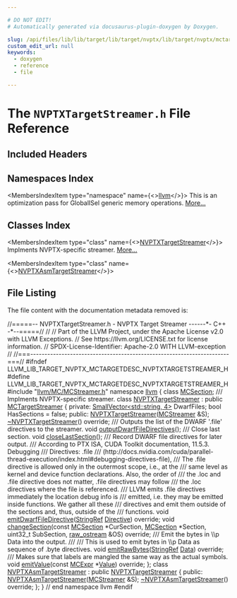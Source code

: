 ```yaml
---

# DO NOT EDIT!
# Automatically generated via docusaurus-plugin-doxygen by Doxygen.

slug: /api/files/lib/lib/target/lib/target/nvptx/lib/target/nvptx/mctargetdesc/nvptxtargetstreamer-h
custom_edit_url: null
keywords:
  - doxygen
  - reference
  - file

---
```





# The `NVPTXTargetStreamer.h` File Reference

<DoxygenPage pluginConfig={pluginConfig}>



## Included Headers

<IncludesList>
<IncludesListItem
  filePath="llvm/MC/MCStreamer.h"
  permalink="/docs/api/files/include/include/llvm/include/llvm/mc/mcstreamer-h"
  isLocal="true" />
</IncludesList>

## Namespaces Index

<MembersIndex>

<MembersIndexItem
  type="namespace"
  name={<><a href="/docs/api/namespaces/llvm">llvm</a></>}>
This is an optimization pass for GlobalISel generic memory operations. <a href="/docs/api/namespaces/llvm/#details">More...</a>
</MembersIndexItem>

</MembersIndex>

## Classes Index

<MembersIndex>

<MembersIndexItem
  type="class"
  name={<><a href="/docs/api/classes/llvm/nvptxtargetstreamer">NVPTXTargetStreamer</a></>}>
Implments NVPTX-specific streamer. <a href="/docs/api/classes/llvm/nvptxtargetstreamer/#details">More...</a>
</MembersIndexItem>

<MembersIndexItem
  type="class"
  name={<><a href="/docs/api/classes/llvm/nvptxasmtargetstreamer">NVPTXAsmTargetStreamer</a></>}>
</MembersIndexItem>

</MembersIndex>


## File Listing

The file content with the documentation metadata removed is:

<ProgramListing>

<Link id="l00001" /><CodeLine lineNumber="1"><Highlight kind="comment">//=====-- NVPTXTargetStreamer.h - NVPTX Target Streamer ------&#42;- C++ -&#42;--=====//</Highlight><Highlight kind="normal"></Highlight></CodeLine>
<Link id="l00002" /><CodeLine lineNumber="2"><Highlight kind="normal"></Highlight><Highlight kind="comment">//</Highlight><Highlight kind="normal"></Highlight></CodeLine>
<Link id="l00003" /><CodeLine lineNumber="3"><Highlight kind="normal"></Highlight><Highlight kind="comment">// Part of the LLVM Project, under the Apache License v2.0 with LLVM Exceptions.</Highlight><Highlight kind="normal"></Highlight></CodeLine>
<Link id="l00004" /><CodeLine lineNumber="4"><Highlight kind="normal"></Highlight><Highlight kind="comment">// See https://llvm.org/LICENSE.txt for license information.</Highlight><Highlight kind="normal"></Highlight></CodeLine>
<Link id="l00005" /><CodeLine lineNumber="5"><Highlight kind="normal"></Highlight><Highlight kind="comment">// SPDX-License-Identifier: Apache-2.0 WITH LLVM-exception</Highlight><Highlight kind="normal"></Highlight></CodeLine>
<Link id="l00006" /><CodeLine lineNumber="6"><Highlight kind="normal"></Highlight><Highlight kind="comment">//</Highlight><Highlight kind="normal"></Highlight></CodeLine>
<Link id="l00007" /><CodeLine lineNumber="7"><Highlight kind="normal"></Highlight><Highlight kind="comment">//===----------------------------------------------------------------------===//</Highlight><Highlight kind="normal"></Highlight></CodeLine>
<Link id="l00008" /><CodeLine lineNumber="8"><Highlight kind="normal"></Highlight></CodeLine>
<Link id="l00009" /><CodeLine lineNumber="9"><Highlight kind="normal"></Highlight><Highlight kind="preprocessor">#ifndef LLVM&#95;LIB&#95;TARGET&#95;NVPTX&#95;MCTARGETDESC&#95;NVPTXTARGETSTREAMER&#95;H</Highlight><Highlight kind="normal"></Highlight></CodeLine>
<Link id="l00010" /><CodeLine lineNumber="10"><Highlight kind="normal"></Highlight><Highlight kind="preprocessor">#define LLVM&#95;LIB&#95;TARGET&#95;NVPTX&#95;MCTARGETDESC&#95;NVPTXTARGETSTREAMER&#95;H</Highlight><Highlight kind="normal"></Highlight></CodeLine>
<Link id="l00011" /><CodeLine lineNumber="11"><Highlight kind="normal"></Highlight></CodeLine>
<Link id="l00012" /><CodeLine lineNumber="12"><Highlight kind="normal"></Highlight><Highlight kind="preprocessor">#include &quot;<a href="/docs/api/files/include/include/llvm/include/llvm/mc/mcstreamer-h">llvm/MC/MCStreamer.h</a>&quot;</Highlight><Highlight kind="normal"></Highlight></CodeLine>
<Link id="l00013" /><CodeLine lineNumber="13"><Highlight kind="normal"></Highlight></CodeLine>
<Link id="l00014" /><CodeLine lineNumber="14"><Highlight kind="normal"></Highlight><Highlight kind="keyword">namespace </Highlight><Highlight kind="normal"><a href="/docs/api/namespaces/llvm">llvm</a> &#123;</Highlight></CodeLine>
<Link id="l00015" /><CodeLine lineNumber="15"><Highlight kind="normal"></Highlight><Highlight kind="keyword">class </Highlight><Highlight kind="normal"><a href="/docs/api/classes/llvm/mcsection">MCSection</a>;</Highlight></CodeLine>
<Link id="l00016" /><CodeLine lineNumber="16"><Highlight kind="normal"></Highlight><Highlight kind="comment"></Highlight></CodeLine>
<Link id="l00017" /><CodeLine lineNumber="17"><Highlight kind="comment">/// Implments NVPTX-specific streamer.</Highlight><Highlight kind="normal"></Highlight></CodeLine>
<Link id="l00018" /><CodeLine lineNumber="18" lineLink="/docs/api/classes/llvm/nvptxtargetstreamer"><Highlight kind="normal"></Highlight><Highlight kind="keyword">class </Highlight><Highlight kind="normal"><a href="/docs/api/classes/llvm/nvptxtargetstreamer/#a4fc92ba4943471d9caefea6892cab1b5">NVPTXTargetStreamer</a> : </Highlight><Highlight kind="keyword">public</Highlight><Highlight kind="normal"> <a href="/docs/api/classes/llvm/mctargetstreamer/#acfff4f9a518231ee043200a694fcbafa">MCTargetStreamer</a> &#123;</Highlight></CodeLine>
<Link id="l00019" /><CodeLine lineNumber="19"><Highlight kind="normal"></Highlight><Highlight kind="keyword">private</Highlight><Highlight kind="normal">:</Highlight></CodeLine>
<Link id="l00020" /><CodeLine lineNumber="20"><Highlight kind="normal">  <a href="/docs/api/classes/llvm/smallvector">SmallVector&lt;std::string, 4&gt;</a> DwarfFiles;</Highlight></CodeLine>
<Link id="l00021" /><CodeLine lineNumber="21"><Highlight kind="normal">  </Highlight><Highlight kind="keywordtype">bool</Highlight><Highlight kind="normal"> HasSections = </Highlight><Highlight kind="keyword">false</Highlight><Highlight kind="normal">;</Highlight></CodeLine>
<Link id="l00022" /><CodeLine lineNumber="22"><Highlight kind="normal"></Highlight></CodeLine>
<Link id="l00023" /><CodeLine lineNumber="23"><Highlight kind="normal"></Highlight><Highlight kind="keyword">public</Highlight><Highlight kind="normal">:</Highlight></CodeLine>
<Link id="l00024" /><CodeLine lineNumber="24"><Highlight kind="normal">  <a href="/docs/api/classes/llvm/nvptxtargetstreamer/#a4fc92ba4943471d9caefea6892cab1b5">NVPTXTargetStreamer</a>(<a href="/docs/api/classes/llvm/mcstreamer">MCStreamer</a> &amp;S);</Highlight></CodeLine>
<Link id="l00025" /><CodeLine lineNumber="25" lineLink="/docs/api/classes/llvm/nvptxtargetstreamer/#ab85cdc79d820f6a76efed688f49bf264"><Highlight kind="normal">  <a href="/docs/api/classes/llvm/nvptxtargetstreamer/#ab85cdc79d820f6a76efed688f49bf264">~NVPTXTargetStreamer</a>() </Highlight><Highlight kind="keyword">override</Highlight><Highlight kind="normal">;</Highlight></CodeLine>
<Link id="l00026" /><CodeLine lineNumber="26"><Highlight kind="normal"></Highlight><Highlight kind="comment"></Highlight></CodeLine>
<Link id="l00027" /><CodeLine lineNumber="27"><Highlight kind="comment">  /// Outputs the list of the DWARF &#39;.file&#39; directives to the streamer.</Highlight><Highlight kind="normal"></Highlight></CodeLine>
<Link id="l00028" /><CodeLine lineNumber="28"><Highlight kind="normal">  </Highlight><Highlight kind="keywordtype">void</Highlight><Highlight kind="normal"> <a href="/docs/api/classes/llvm/nvptxtargetstreamer/#a842bdc7907a4a2f22892f197cc10e6ff">outputDwarfFileDirectives</a>();</Highlight><Highlight kind="comment"></Highlight></CodeLine>
<Link id="l00029" /><CodeLine lineNumber="29"><Highlight kind="comment">  /// Close last section.</Highlight><Highlight kind="normal"></Highlight></CodeLine>
<Link id="l00030" /><CodeLine lineNumber="30"><Highlight kind="normal">  </Highlight><Highlight kind="keywordtype">void</Highlight><Highlight kind="normal"> <a href="/docs/api/classes/llvm/nvptxtargetstreamer/#adb5ac57549aefcb26369577e15a0827e">closeLastSection</a>();</Highlight></CodeLine>
<Link id="l00031" /><CodeLine lineNumber="31"><Highlight kind="normal"></Highlight><Highlight kind="comment"></Highlight></CodeLine>
<Link id="l00032" /><CodeLine lineNumber="32"><Highlight kind="comment">  /// Record DWARF file directives for later output.</Highlight></CodeLine>
<Link id="l00033" /><CodeLine lineNumber="33"><Highlight kind="comment">  /// According to PTX ISA, CUDA Toolkit documentation, 11.5.3. Debugging</Highlight></CodeLine>
<Link id="l00034" /><CodeLine lineNumber="34"><Highlight kind="comment">  /// Directives: .file</Highlight></CodeLine>
<Link id="l00035" /><CodeLine lineNumber="35"><Highlight kind="comment">  /// (http://docs.nvidia.com/cuda/parallel-thread-execution/index.html#debugging-directives-file),</Highlight></CodeLine>
<Link id="l00036" /><CodeLine lineNumber="36"><Highlight kind="comment">  /// The .file directive is allowed only in the outermost scope, i.e., at the</Highlight></CodeLine>
<Link id="l00037" /><CodeLine lineNumber="37"><Highlight kind="comment">  /// same level as kernel and device function declarations. Also, the order of</Highlight></CodeLine>
<Link id="l00038" /><CodeLine lineNumber="38"><Highlight kind="comment">  /// the .loc and .file directive does not matter, .file directives may follow</Highlight></CodeLine>
<Link id="l00039" /><CodeLine lineNumber="39"><Highlight kind="comment">  /// the .loc directives where the file is referenced.</Highlight></CodeLine>
<Link id="l00040" /><CodeLine lineNumber="40"><Highlight kind="comment">  /// LLVM emits .file directives immediately the location debug info is</Highlight></CodeLine>
<Link id="l00041" /><CodeLine lineNumber="41"><Highlight kind="comment">  /// emitted, i.e. they may be emitted inside functions. We gather all these</Highlight></CodeLine>
<Link id="l00042" /><CodeLine lineNumber="42"><Highlight kind="comment">  /// directives and emit them outside of the sections and, thus, outside of the</Highlight></CodeLine>
<Link id="l00043" /><CodeLine lineNumber="43"><Highlight kind="comment">  /// functions.</Highlight><Highlight kind="normal"></Highlight></CodeLine>
<Link id="l00044" /><CodeLine lineNumber="44"><Highlight kind="normal">  </Highlight><Highlight kind="keywordtype">void</Highlight><Highlight kind="normal"> <a href="/docs/api/classes/llvm/nvptxtargetstreamer/#a198691ea70afd22bfeb5e0830923beba">emitDwarfFileDirective</a>(<a href="/docs/api/classes/llvm/stringref">StringRef</a> <a href="/docs/api/classes/llvm/directive">Directive</a>) </Highlight><Highlight kind="keyword">override</Highlight><Highlight kind="normal">;</Highlight></CodeLine>
<Link id="l00045" /><CodeLine lineNumber="45"><Highlight kind="normal">  </Highlight><Highlight kind="keywordtype">void</Highlight><Highlight kind="normal"> <a href="/docs/api/classes/llvm/nvptxtargetstreamer/#ab7ccb3b4d754b7e2ab62aca1113ab56d">changeSection</a>(</Highlight><Highlight kind="keyword">const</Highlight><Highlight kind="normal"> <a href="/docs/api/classes/llvm/mcsection">MCSection</a> &#42;CurSection, <a href="/docs/api/classes/llvm/mcsection">MCSection</a> &#42;Section,</Highlight></CodeLine>
<Link id="l00046" /><CodeLine lineNumber="46"><Highlight kind="normal">                     uint32&#95;t SubSection, <a href="/docs/api/classes/llvm/raw-ostream">raw&#95;ostream</a> &amp;OS) </Highlight><Highlight kind="keyword">override</Highlight><Highlight kind="normal">;</Highlight><Highlight kind="comment"></Highlight></CodeLine>
<Link id="l00047" /><CodeLine lineNumber="47"><Highlight kind="comment">  /// Emit the bytes in \\p Data into the output.</Highlight></CodeLine>
<Link id="l00048" /><CodeLine lineNumber="48"><Highlight kind="comment">  ///</Highlight></CodeLine>
<Link id="l00049" /><CodeLine lineNumber="49"><Highlight kind="comment">  /// This is used to emit bytes in \\p Data as sequence of .byte directives.</Highlight><Highlight kind="normal"></Highlight></CodeLine>
<Link id="l00050" /><CodeLine lineNumber="50"><Highlight kind="normal">  </Highlight><Highlight kind="keywordtype">void</Highlight><Highlight kind="normal"> <a href="/docs/api/classes/llvm/nvptxtargetstreamer/#a89b1d9f2451a16b36cb2ae1a3e335433">emitRawBytes</a>(<a href="/docs/api/classes/llvm/stringref">StringRef</a> <a href="/docs/api/namespaces/llvm/#aa20539e89704d20b98b97e9c3feac934">Data</a>) </Highlight><Highlight kind="keyword">override</Highlight><Highlight kind="normal">;</Highlight><Highlight kind="comment"></Highlight></CodeLine>
<Link id="l00051" /><CodeLine lineNumber="51"><Highlight kind="comment">  /// Makes sure that labels are mangled the same way as the actual symbols.</Highlight><Highlight kind="normal"></Highlight></CodeLine>
<Link id="l00052" /><CodeLine lineNumber="52"><Highlight kind="normal">  </Highlight><Highlight kind="keywordtype">void</Highlight><Highlight kind="normal"> <a href="/docs/api/classes/llvm/nvptxtargetstreamer/#ad3e4f5bb59058be7d568e2505d04b830">emitValue</a>(</Highlight><Highlight kind="keyword">const</Highlight><Highlight kind="normal"> <a href="/docs/api/classes/llvm/mcexpr">MCExpr</a> &#42;<a href="/docs/api/classes/llvm/value">Value</a>) </Highlight><Highlight kind="keyword">override</Highlight><Highlight kind="normal">;</Highlight></CodeLine>
<Link id="l00053" /><CodeLine lineNumber="53"><Highlight kind="normal">&#125;;</Highlight></CodeLine>
<Link id="l00054" /><CodeLine lineNumber="54"><Highlight kind="normal"></Highlight></CodeLine>
<Link id="l00055" /><CodeLine lineNumber="55" lineLink="/docs/api/classes/llvm/nvptxasmtargetstreamer"><Highlight kind="normal"></Highlight><Highlight kind="keyword">class </Highlight><Highlight kind="normal"><a href="/docs/api/classes/llvm/nvptxasmtargetstreamer/#a880e8af869f926d6d83f357ea650c282">NVPTXAsmTargetStreamer</a> : </Highlight><Highlight kind="keyword">public</Highlight><Highlight kind="normal"> <a href="/docs/api/classes/llvm/nvptxtargetstreamer/#a4fc92ba4943471d9caefea6892cab1b5">NVPTXTargetStreamer</a> &#123;</Highlight></CodeLine>
<Link id="l00056" /><CodeLine lineNumber="56"><Highlight kind="normal"></Highlight><Highlight kind="keyword">public</Highlight><Highlight kind="normal">:</Highlight></CodeLine>
<Link id="l00057" /><CodeLine lineNumber="57"><Highlight kind="normal">  <a href="/docs/api/classes/llvm/nvptxasmtargetstreamer/#a880e8af869f926d6d83f357ea650c282">NVPTXAsmTargetStreamer</a>(<a href="/docs/api/classes/llvm/mcstreamer">MCStreamer</a> &amp;S);</Highlight></CodeLine>
<Link id="l00058" /><CodeLine lineNumber="58" lineLink="/docs/api/classes/llvm/nvptxasmtargetstreamer/#a82a18add85b4e08d4419f499313d5af8"><Highlight kind="normal">  <a href="/docs/api/classes/llvm/nvptxasmtargetstreamer/#a82a18add85b4e08d4419f499313d5af8">~NVPTXAsmTargetStreamer</a>() </Highlight><Highlight kind="keyword">override</Highlight><Highlight kind="normal">;</Highlight></CodeLine>
<Link id="l00059" /><CodeLine lineNumber="59"><Highlight kind="normal">&#125;;</Highlight></CodeLine>
<Link id="l00060" /><CodeLine lineNumber="60"><Highlight kind="normal"></Highlight></CodeLine>
<Link id="l00061" /><CodeLine lineNumber="61"><Highlight kind="normal">&#125; </Highlight><Highlight kind="comment">// end namespace llvm</Highlight><Highlight kind="normal"></Highlight></CodeLine>
<Link id="l00062" /><CodeLine lineNumber="62"><Highlight kind="normal"></Highlight></CodeLine>
<Link id="l00063" /><CodeLine lineNumber="63"><Highlight kind="normal"></Highlight><Highlight kind="preprocessor">#endif</Highlight></CodeLine>

</ProgramListing>

</DoxygenPage>

